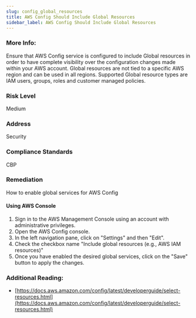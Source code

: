 ```yaml
---
slug: config_global_resources
title: AWS Config Should Include Global Resources
sidebar_label: AWS Config Should Include Global Resources
---
```


### More Info:

Ensure that AWS Config service is configured to include Global resources in order to have complete visibility over the configuration changes made within your AWS account. Global resources are not tied to a specific AWS region and can be used in all regions. Supported Global resource types are IAM users, groups, roles and customer managed policies.

### Risk Level

Medium

### Address

Security

### Compliance Standards

CBP

### Remediation

How to enable global services for AWS Config

#### Using AWS Console

1. Sign in to the AWS Management Console using an account with administrative privileges.
2. Open the AWS Config console.
3. In the left navigation pane, click on "Settings" and then "Edit".
4. Check the checkbox name "Include global resources (e.g., AWS IAM resources)"
5. Once you have enabled the desired global services, click on the "Save" button to apply the changes.

### Additional Reading:

- [https://docs.aws.amazon.com/config/latest/developerguide/select-resources.html](https://docs.aws.amazon.com/config/latest/developerguide/select-resources.html)
